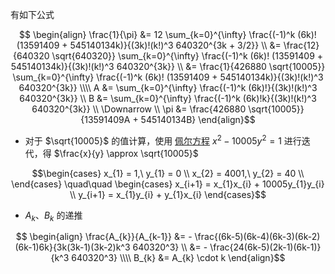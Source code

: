 有如下公式

```math
  \begin{align}
    \frac{1}{\pi} &= 12 \sum_{k=0}^{\infty} \frac{(-1)^k (6k)! (13591409 + 545140134k)}{(3k)!(k!)^3 640320^{3k + 3/2}} \\
                  &= \frac{12}{640320 \sqrt{640320}} \sum_{k=0}^{\infty} \frac{(-1)^k (6k)! (13591409 + 545140134k)}{(3k)!(k!)^3 640320^{3k}} \\
                  &= \frac{1}{426880 \sqrt{10005}} \sum_{k=0}^{\infty} \frac{(-1)^k (6k)! (13591409 + 545140134k)}{(3k)!(k!)^3 640320^{3k}} \\\\
    A &= \sum_{k=0}^{\infty} \frac{(-1)^k (6k)!}{(3k)!(k!)^3 640320^{3k}} \\
    B &= \sum_{k=0}^{\infty} \frac{(-1)^k (6k)!k}{(3k)!(k!)^3 640320^{3k}} \\
    \Downarrow \\
    \pi &= \frac{426880 \sqrt{10005}}{13591409A + 545140134B}
  \end{align}
```

- 对于 $\sqrt{10005}$ 的值计算，使用 [佩尔方程](https://zh.wikipedia.org/wiki/%E4%BD%A9%E5%B0%94%E6%96%B9%E7%A8%8B) $x^{2} - 10005y^{2} = 1$ 进行迭代，得 $\frac{x}{y} \approx \sqrt{10005}$

```math
\begin{cases}
  x_{1} = 1,\ y_{1} = 0 \\
  x_{2} = 4001,\ y_{2} = 40 \\
\end{cases} \quad\quad
\begin{cases}
  x_{i+1} = x_{1}x_{i} + 10005y_{1}y_{i} \\
  y_{i+1} = x_{1}y_{i} + y_{1}x_{i}
\end{cases}
```

- $A_{k}$、$B_{k}$ 的递推

```math
  \begin{align}
    \frac{A_{k}}{A_{k-1}} &= - \frac{(6k-5)(6k-4)(6k-3)(6k-2)(6k-1)6k}{3k(3k-1)(3k-2)k^3 640320^3} \\
                          &= - \frac{24(6k-5)(2k-1)(6k-1)}{k^3 640320^3} \\\\
                    B_{k} &= A_{k} \cdot k
  \end{align}
```
